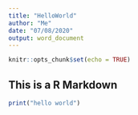 ```yaml
---
title: "HelloWorld"
author: "Me"
date: "07/08/2020"
output: word_document
---
```


```r
knitr::opts_chunk$set(echo = TRUE)
```

## This is a R Markdown



```r
print("hello world")
```


